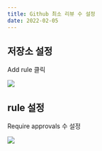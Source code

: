 ```yaml
---
title: Github 최소 리뷰 수 설정
date: 2022-02-05
---
```


## 저장소 설정
Add rule 클릭

![](/note/git/setting-approving-reviews/1.png)

## rule 설정

Require approvals 수 설정

![](/note/git/setting-approving-reviews/2.png)